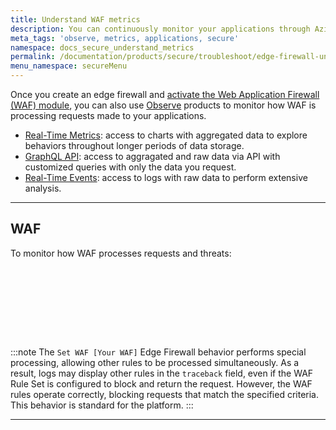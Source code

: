 ```yaml
---
title: Understand WAF metrics
description: You can continuously monitor your applications through Azion Observe products.
meta_tags: 'observe, metrics, applications, secure'
namespace: docs_secure_understand_metrics
permalink: /documentation/products/secure/troubleshoot/edge-firewall-understand-metrics/
menu_namespace: secureMenu
---
```



Once you create an edge firewall and [activate the Web Application Firewall (WAF) module](/en/documentation/products/guides/secure/edge-firewall-configure-main-settings/#modules), you can also use [Observe](/en/documentation/products/observe/) products to monitor how WAF is processing requests made to your applications.

- [Real-Time Metrics](/en/documentation/products/observe/real-time-metrics/): access to charts with aggregated data to explore behaviors throughout longer periods of data storage.
- [GraphQL API](/en/documentation/devtools/graphql-api/overview/): access to aggragated and raw data via API with customized queries with only the data you request.
- [Real-Time Events](/en/documentation/products/observe/real-time-events/): access to logs with raw data to perform extensive analysis.

---

## WAF

To monitor how WAF processes requests and threats:

<LinkButton link="/en/documentation/products/observe/real-time-metrics/#waf" label="view aggregated metrics" severity="secondary" /> <br></br>

<LinkButton link="/en/documentation/devtools/graphql-api/features/#datasets" label="query data" severity="secondary" /> <br></br>

<LinkButton link="/en/documentation/products/observe/real-time-events/#waf-events" label="view raw data" severity="secondary" /><br />

:::note
The `Set WAF [Your WAF]` Edge Firewall behavior performs special processing, allowing other rules to be processed simultaneously. As a result, logs may display other rules in the `traceback` field, even if the WAF Rule Set is configured to block and return the request.  However, the WAF rules operate correctly, blocking requests that match the specified criteria. This behavior is standard for the platform.
:::



---

